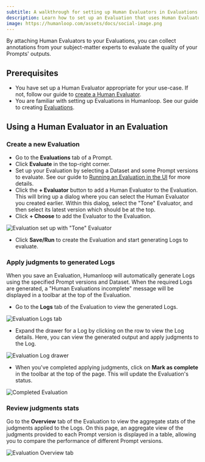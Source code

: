 ```yaml
---
subtitle: A walkthrough for setting up Human Evaluators in Evaluations to allow subject-matter experts to evaluate your LLM outputs.
description: Learn how to set up an Evaluation that uses Human Evaluators to collect annotations from your subject-matter experts.
image: https://humanloop.com/assets/docs/social-image.png
---
```


By attaching Human Evaluators to your Evaluations, you can collect annotations from your subject-matter experts
to evaluate the quality of your Prompts' outputs.

## Prerequisites

- You have set up a Human Evaluator appropriate for your use-case. If not, follow our guide to [create a Human Evaluator](/docs/v5/evaluation/guides/human-evaluators).
- You are familiar with setting up Evaluations in Humanloop. See our guide to creating [Evaluations](/docs/v5/evaluation/guides/run-evaluation).

## Using a Human Evaluator in an Evaluation

<Steps>

### Create a new Evaluation

- Go to the **Evaluations** tab of a Prompt.
- Click **Evaluate** in the top-right corner.
- Set up your Evaluation by selecting a Dataset and some Prompt versions to evaluate. See our guide to [Running an Evaluation in the UI](/docs/v5/evaluation/guides/run-evaluation#run-an-evaluation-via-ui) for more details.
- Click the **+ Evaluator** button to add a Human Evaluator to the Evaluation. This will bring up a dialog where you can select the
  Human Evaluator you created earlier. Within this dialog, select the "Tone" Evaluator, and then select its latest version which should be at the top.
- Click **+ Choose** to add the Evaluator to the Evaluation.

![Evaluation set up with "Tone" Evaluator](../../../assets/images/tone-evaluation.png)

- Click **Save/Run** to create the Evaluation and start generating Logs to evaluate.

### Apply judgments to generated Logs

When you save an Evaluation, Humanloop will automatically generate Logs using the specified Prompt versions and Dataset.
When the required Logs are generated, a "Human Evaluations incomplete" message will be displayed in a toolbar at the top of the Evaluation.

- Go to the **Logs** tab of the Evaluation to view the generated Logs.

![Evaluation Logs tab](../../../assets/images/tone-evaluation-logs.png)

- Expand the drawer for a Log by clicking on the row to view the Log details. Here, you can view the generated output and apply judgments to the Log.

![Evaluation Log drawer](../../../assets/images/tone-evaluation-judgments.png)

- When you've completed applying judgments, click on **Mark as complete** in the toolbar at the top of the page. This will update the Evaluation's status.

![Completed Evaluation](../../../assets/images/tone-evaluation-complete.png)

### Review judgments stats

Go to the **Overview** tab of the Evaluation to view the aggregate stats of the judgments applied to the Logs.
On this page, an aggregate view of the judgments provided to each Prompt version is displayed in a table, allowing you to compare the performance of different Prompt versions.

![Evaluation Overview tab](../../../assets/images/tone-evaluation-overview.png)

</Steps>
